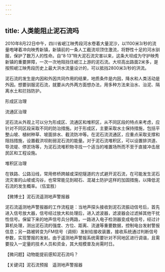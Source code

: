 ```yaml
---
---
---
```

title: 人类能阻止泥石流吗
---




2010年8月22日中午，四川省岷江映秀段河水卷着大量泥沙，以1100米3/秒的流量咆哮着冲向映秀新镇，新镇前的一条人工截流坝顶住激流，将野性十足的河水驯服，保护了数万人的性命。自“8·13”特大泥石流灾害以来，这条大坝成为守护映秀新镇的重要屏障，一次一次地阻挡住岷江上游的泥石流。大坝高出路面2米多，是按照岷江映秀段历史上最大洪水流量设计的，可以抵挡2800米3/秒的洪流。

泥石流的发生是内因和外因共同作用的结果，地质条件是内因，降水和人类活动是外因。想要驯服泥石流，就要从内外两方面想办法，用多种方法来治水、治泥、隔离水土和拦挡防护。

形成区治理



流通区治理



泥石流从外观上可以分为形成区、流通区和堆积区，从不同区段的特点来考虑，应针对不同区段采取不同的防治措施。对于形成区，主要采取水土保持措施，包括平整山坡、植树种草、坡面排水、截流防冲等。在泥石流流通区，应重点采取支撑和阻挡措施，设置截洪坝削弱泥石流的能量。对于泥石流堆积区，可以设置排洪道、导流堤、停淤场等，为泥石流堆积物寻找一个适当的堆置场所而不至于直接冲击居民区和工程设施。

堆积区治理



在铁路、公路沿线，常用修桥跨越或深挖隧道的方式避开泥石流，在可能发生泥石流灾害的山坡或沟谷，也常常能见到砌石、混凝土防护这样的加固措施，以降低泥石流的发生概率。（伍宜胜）





【微博士】泥石流遥测地声警报器

泥石流遥测地声警报器的工作流程是：当地声探头接收到泥石流振动信号后，首先进入信号放大器，信号经过放大和处理后，进入滤波器，滤波器会过滤掉其他干扰性信号。保留下来的地声信号兵分两路，一路进入电子检测器变成电信号，经过计算机处理，测出泥石流的强度、方位、距离、流速等重要数据，控制电台发射警报信息；另一路被转变为FM信号（调频）发射给接收装置，接收系统通过判断信号参数，实现警报的发射。由于遥测地声警报系统需要针对不同地区进行调谐，且需要投入一定量的技术人员和资金，其大规模普及尚需时日。

【微问题】动物能提前感知泥石流吗？

【关键词】泥石流预报　遥测地声警报器